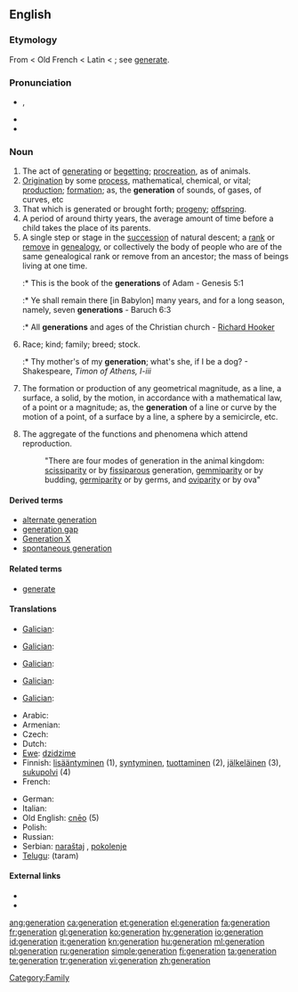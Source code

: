 {{also|Generation|génération}}
==English==
{{wikipedia|Generation}}

===Etymology===
From {{etyl|enm}} {{term|generacioun}} < Old French {{term|génération}} < Latin {{term|generatio}} < {{term|generare||to beget, generate}}; see [[generate]].

===Pronunciation===
* {{IPA|/ˌʤɛnəˈɹeɪʃən/}}, {{SAMPA|/%dZEn@"reIS@n/}}
* {{audio|en-us-generation.ogg|Audio (US)}}
* {{rhymes|eɪʃǝn}}

===Noun===
{{en-noun}}

# The act of [[generating]] or [[begetting]]; [[procreation]], as of animals.
# [[origination|Origination]] by some [[process]], mathematical, chemical, or vital; [[production]]; [[formation]]; as, the '''generation''' of sounds, of gases, of curves, etc
# That which is generated or brought forth; [[progeny]]; [[offspring]].
# A period of around thirty years, the average amount of time before a child takes the place of its parents.
# A single step or stage in the [[succession]] of natural descent; a [[rank]] or [[remove]] in [[genealogy]], or collectively the body of people who are of the same genealogical rank or remove from an ancestor; the mass of beings living at one time.
#:* This is the book of the '''generations''' of Adam - Genesis 5:1
#:* Ye shall remain there [in Babylon] many years, and for a long season, namely, seven '''generations''' - Baruch 6:3
#:* All '''generations''' and ages of the Christian church - [[w:Richard Hooker|Richard Hooker]]
# Race; kind; family; breed; stock.
#:* Thy mother's of my '''generation'''; what's she, if I be a dog? - Shakespeare, ''Timon of Athens, I-iii''
# {{geometry}} The formation or production of any geometrical magnitude, as a line, a surface, a solid, by the motion, in accordance with a mathematical law, of a point or a magnitude; as, the '''generation''' of a line or curve by the motion of a point, of a surface by a line, a sphere by a semicircle, etc.
# {{biology}} The aggregate of the functions and phenomena which attend reproduction.
#: "There are four modes of generation in the animal kingdom: [[scissiparity]] or by [[fissiparous]] generation, [[gemmiparity]] or by budding, [[germiparity]] or by germs, and [[oviparity]] or by ova"

====Derived terms====
* [[alternate generation]]
* [[generation gap]]
* [[Generation X]]
* [[spontaneous generation]]

====Related terms====
* [[generate]]

====Translations====
{{trans-top|act of generating or begetting}}
* [[Galician]]: {{t|gl|xeración|f}}
{{trans-mid}}
{{trans-bottom}}

{{trans-top|origination by some process}}
* [[Galician]]: {{t|gl|xeración|f}}
{{trans-mid}}
{{trans-bottom}}

{{trans-top|that which is generated or brought forth}}
{{trans-mid}}
{{trans-bottom}}

{{trans-top|period of around thirty years}}
* [[Galician]]: {{t|gl|xeración|f}}
{{trans-mid}}
{{trans-bottom}}

{{trans-top|single step in the succession of natural descent}}
* [[Galician]]: {{t|gl|xeración|f}}
{{trans-mid}}
{{trans-bottom}}

{{trans-top|race, kind, family}}
* [[Galician]]: {{t|gl|xeración|f}}
{{trans-mid}}
{{trans-bottom}}

{{trans-top|geometry}}
{{trans-mid}}
{{trans-bottom}}

{{trans-top|biology}}
{{trans-mid}}
{{trans-bottom}}

{{checktrans-top|fixme=the act of generating or begetting}}
* Arabic: {{t|ar|جيل|m|tr=jiil}}
* Armenian: {{t-|hy|սերունդ|tr=serund}}
* Czech: {{t-|cs|generace|f}}
* Dutch: {{t+|nl|generatie}}
* [[Ewe]]: [[dzidzime]] {{n}}
* Finnish: [[lisääntyminen]] (1), [[syntyminen]], [[tuottaminen]] (2), [[jälkeläinen]] (3), [[sukupolvi]] (4)
* French: {{t+|fr|génération}}
{{checktrans-mid}}
* German: {{t+|de|Generation|f}}
* Italian: {{t-|it|generazione|f}}
* Old English: [[cneo|cnēo]] {{n}} (5)
* Polish: {{t-|pl|pokolenie|n}}
* Russian: {{t+|ru|поколение|f}}
* Serbian: [[naraštaj]] {{m}}, [[pokolenje]] {{n}}
* [[Telugu]]: {{t|te|తరం}} (taram)
{{checktrans-bottom}}

====External links====
* {{R:Webster 1913}}
* {{R:Century 1911}}

[[Category:Family]]

[[ang:generation]]
[[ca:generation]]
[[et:generation]]
[[el:generation]]
[[fa:generation]]
[[fr:generation]]
[[gl:generation]]
[[ko:generation]]
[[hy:generation]]
[[io:generation]]
[[id:generation]]
[[it:generation]]
[[kn:generation]]
[[hu:generation]]
[[ml:generation]]
[[pl:generation]]
[[ru:generation]]
[[simple:generation]]
[[fi:generation]]
[[ta:generation]]
[[te:generation]]
[[tr:generation]]
[[vi:generation]]
[[zh:generation]]